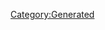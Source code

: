 {{Texts/Music
 |ID=109
 |MusicName=ドッグ・ファイター
 |OfficialName=ドッグ・ファイター
 |VocalName=--------------------
 |VocalNameLF=--------------------
 |Description=作品：超時空要塞マクロス<br/><br/>作曲：羽田健太郎
 |BuyURL=https://recochoku.jp/song/S14235080/single?ds=34295719
 |StoryDesc=異星人からの襲撃に対し、可変戦闘機「バルキリー」を<br/>駆って迎撃へと向かう統合軍の若きパイロットたち。<br/>一条輝もスカル小隊の隊員として敵の襲撃を迎え撃つ。<br/><br/>バルキリー隊が一斉発射したミサイルが戦端を開くと、<br/>宇宙空間を舞台にしたドッグファイトの幕が上がった。
 |StoryTitle=「全機散開して、逆加速に移れいっ！」
 |BannerId=1
 |AnmStoreURL=https://anime.dmkt-sp.jp/animestore/ci_pc?workId=20626
}}
[[Category:Generated]]
